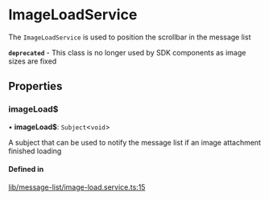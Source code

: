# ImageLoadService

The `ImageLoadService` is used to position the scrollbar in the message list

**`deprecated`** - This class is no longer used by SDK components as image sizes are fixed

## Properties

### imageLoad$

• **imageLoad$**: `Subject`<`void`\>

A subject that can be used to notify the message list if an image attachment finished loading

#### Defined in

[lib/message-list/image-load.service.ts:15](https://github.com/GetStream/stream-chat-angular/blob/3f97ad4/projects/stream-chat-angular/src/lib/message-list/image-load.service.ts#L15)
